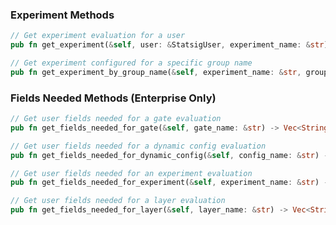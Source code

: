 ### Experiment Methods

```rust
// Get experiment evaluation for a user
pub fn get_experiment(&self, user: &StatsigUser, experiment_name: &str) -> Experiment

// Get experiment configured for a specific group name
pub fn get_experiment_by_group_name(&self, experiment_name: &str, group_name: &str) -> Experiment
```

### Fields Needed Methods (Enterprise Only)

```rust
// Get user fields needed for a gate evaluation
pub fn get_fields_needed_for_gate(&self, gate_name: &str) -> Vec<String>

// Get user fields needed for a dynamic config evaluation
pub fn get_fields_needed_for_dynamic_config(&self, config_name: &str) -> Vec<String>

// Get user fields needed for an experiment evaluation
pub fn get_fields_needed_for_experiment(&self, experiment_name: &str) -> Vec<String>

// Get user fields needed for a layer evaluation
pub fn get_fields_needed_for_layer(&self, layer_name: &str) -> Vec<String>
```
